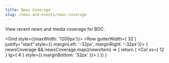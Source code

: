 ```yaml
---
title: News Coverage
slug: /news-and-events/news-coverage
---
```


<PageContent title="News Coverage">
  View recent news and media coverage for BDC.

  <Grid style={{maxWidth: '1200px'}}>
    <Row gutterWidth={ 32 } justify="start" style={{ marginLeft: '-32px', marginRight: '-32px'}}>
      {
        newsCoverage && newsCoverage.map((newsItem) => {
          return (
            <Col xs={ 12 } lg={ 4 } style={{ marginBottom: '32px' }}>
              <NewsCard newsItem={newsItem} noIcon/>
            </Col>
          )
        })
      }
    </Row>
  </Grid>
</PageContent>